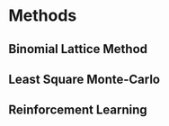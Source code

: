 # Methods


## Binomial Lattice Method





## Least Square Monte-Carlo





## Reinforcement Learning
